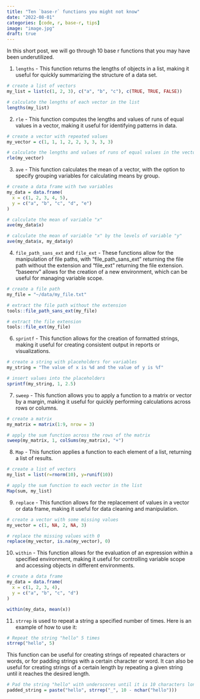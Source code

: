 ```yaml
---
title: "Ten `base-r` functions you might not know"
date: "2022-08-01"
categories: [code, r, base-r, tips]
image: "image.jpg"
draft: true
---
```


In this short post, we will go through 10 base r functions that you may have been underutilized.

1.  `lengths` - This function returns the lengths of objects in a list, making it useful for quickly summarizing the structure of a data set.

```r
# create a list of vectors
my_list = list(c(1, 2, 3), c("a", "b", "c"), c(TRUE, TRUE, FALSE))

# calculate the lengths of each vector in the list
lengths(my_list)
```

2.  `rle` - This function computes the lengths and values of runs of equal values in a vector, making it useful for identifying patterns in data.

```r
# create a vector with repeated values
my_vector = c(1, 1, 1, 2, 2, 3, 3, 3, 3)

# calculate the lengths and values of runs of equal values in the vector
rle(my_vector)
```

3.  `ave` - This function calculates the mean of a vector, with the option to specify grouping variables for calculating means by group.

```r
# create a data frame with two variables
my_data = data.frame(
  x = c(1, 2, 3, 4, 5),
  y = c("a", "b", "c", "d", "e")
)

# calculate the mean of variable "x"
ave(my_data$x)

# calculate the mean of variable "x" by the levels of variable "y"
ave(my_data$x, my_data$y)
```

4.  `file_path_sans_ext` and `file_ext` - These functions allow for the manipulation of file paths, with "file_path_sans_ext" returning the file path without the extension and "file_ext" returning the file extension. "baseenv" allows for the creation of a new environment, which can be useful for managing variable scope.

```r
# create a file path
my_file = "~/data/my_file.txt"

# extract the file path without the extension
tools::file_path_sans_ext(my_file)

# extract the file extension
tools::file_ext(my_file)
```

6.  `sprintf` - This function allows for the creation of formatted strings, making it useful for creating consistent output in reports or visualizations.

```r
# create a string with placeholders for variables
my_string = "The value of x is %d and the value of y is %f"

# insert values into the placeholders
sprintf(my_string, 1, 2.5)
```

7.  `sweep` - This function allows you to apply a function to a matrix or vector by a margin, making it useful for quickly performing calculations across rows or columns.

```r
# create a matrix
my_matrix = matrix(1:9, nrow = 3)

# apply the sum function across the rows of the matrix
sweep(my_matrix, 1, colSums(my_matrix), "+")
```

8.  `Map` - This function applies a function to each element of a list, returning a list of results.

```r
# create a list of vectors
my_list = list(r=rnorm(10), y=runif(10))

# apply the sum function to each vector in the list
Map(sum, my_list)
```

9.  `replace` - This function allows for the replacement of values in a vector or data frame, making it useful for data cleaning and manipulation.

```r
# create a vector with some missing values
my_vector = c(1, NA, 2, NA, 3)

# replace the missing values with 0
replace(my_vector, is.na(my_vector), 0)
```

10. `within` - This function allows for the evaluation of an expression within a specified environment, making it useful for controlling variable scope and accessing objects in different environments.

```r
# create a data frame
my_data = data.frame(
  x = c(1, 2, 3, 4),
  y = c("a", "b", "c", "d")
)

within(my_data, mean(x))
```

11. `strrep` is used to repeat a string a specified number of times. Here is an example of how to use it:

```r
# Repeat the string "hello" 5 times
strrep("hello", 5)
```

This function can be useful for creating strings of repeated characters or words, or for padding strings with a certain character or word. It can also be useful for creating strings of a certain length by repeating a given string until it reaches the desired length.

```r
# Pad the string "hello" with underscores until it is 10 characters long
padded_string = paste("hello", strrep("_", 10 - nchar("hello")))
```
